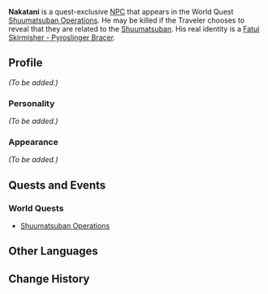 {{Meta
<!-- Remove this template after adding the missing info -->
|missing_NPC_profile  = yes
}}
{{Character Infobox
|type             = Quest NPC
|deceased         = May be killed by Traveler in [[Shuumatsuban Operations]]
|image            = NPC Nakatani.png
|region           = Inazuma
|region2          = Snezhnaya
|affiliation      = Fatui
|title            = Fatui Spy
}}
'''Nakatani''' is a quest-exclusive [[NPC]] that appears in the World Quest [[Shuumatsuban Operations]].  He may be killed if the Traveler chooses to reveal that they are related to the [[Shuumatsuban]]. His real identity is a [[Fatui Skirmisher - Pyroslinger Bracer]].

==Profile==
<!-- detailed story/lore information goes here -->
''(To be added.)''

===Personality===
''(To be added.)''

===Appearance===
''(To be added.)''

==Quests and Events==
===World Quests===
* [[Shuumatsuban Operations]]

==Other Languages==
{{Other Languages
|default_hidden = 1
|en      = Nakatani
|zhs     = 藤田
|zhs_rm  = Téngtián
|zht     = 藤田
|zht_rm  = Téngtián
|ja      = 藤田
|ja_rm   = Nakatani
|ko      = 나카타니
|ko_rm   = Nakatani
|es      = Nakatani
|fr      = Nakatani
|ru      = Накатани
|th      = Nakatani
|vi      = Nakatani
|de      = Nakatani
|id      = Nakatani
|pt      = Nakatani
}}

==Change History==
{{Change History|2.4}}